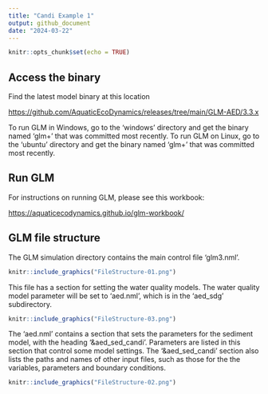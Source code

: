```yaml
---
title: "Candi Example 1"
output: github_document
date: "2024-03-22"
---
```


```r
knitr::opts_chunk$set(echo = TRUE)
```

## Access the binary {.unnumbered}

Find the latest model binary at this location

<https://github.com/AquaticEcoDynamics/releases/tree/main/GLM-AED/3.3.x>

To run GLM in Windows, go to the 'windows' directory and get the binary named 'glm+' that was committed most recently. To run GLM on Linux, go to the 'ubuntu' directory and get the binary named 'glm+' that was committed most recently.

## Run GLM {.unnumbered}

For instructions on running GLM, please see this workbook:

<https://aquaticecodynamics.github.io/glm-workbook/>

## GLM file structure {.unnumbered}

The GLM simulation directory contains the main control file 'glm3.nml'.

```r
knitr::include_graphics("FileStructure-01.png")
```

This file has a section for setting the water quality models. The water quality model parameter will be set to 'aed.nml', which is in the 'aed_sdg' subdirectory.

```r
knitr::include_graphics("FileStructure-03.png")
```

The 'aed.nml' contains a section that sets the parameters for the sediment model, with the heading '&aed_sed_candi'. Parameters are listed in this section that control some model settings. The '&aed_sed_candi' section also lists the paths and names of other input files, such as those for the the variables, parameters and boundary conditions.

```r
knitr::include_graphics("FileStructure-02.png")
```
